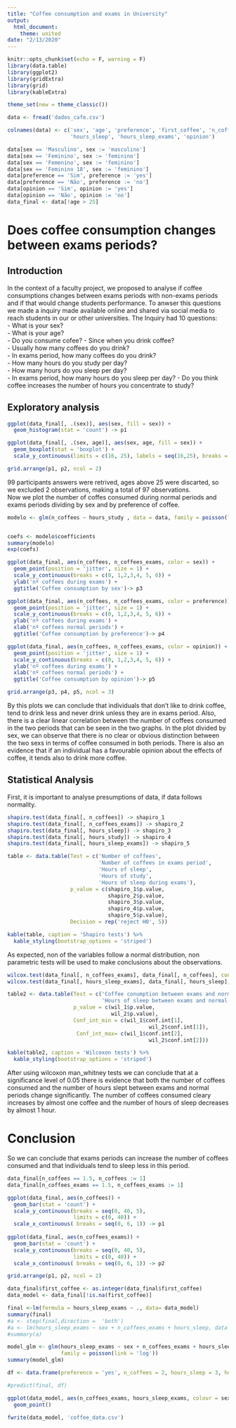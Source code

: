 ```yaml
---
title: "Coffee consumption and exams in University"
output:
  html_document:
    theme: united
date: "2/13/2020"
---
```


```r
knitr::opts_chunk$set(echo = F, warning = F)
library(data.table)
library(ggplot2)
library(gridExtra)
library(grid)
library(kableExtra)

theme_set(new = theme_classic())

```



```r

data <- fread('dados_cafe.csv')

colnames(data) <- c('sex', 'age', 'preference', 'first_coffee', 'n_coffees', 'n_coffees_exams', 'hours_study',
                    'hours_sleep', 'hours_sleep_exams', 'opinion')

data[sex == 'Masculino', sex := 'masculino']
data[sex == 'Feminino', sex := 'feminino']
data[sex == 'Femenino', sex := 'feminino']
data[sex == 'Feminino 18', sex := 'feminino']
data[preference == 'Sim', preference := 'yes']
data[preference == 'Não', preference := 'no']
data[opinion == 'Sim', opinion := 'yes']
data[opinion == 'Não', opinion := 'no']
data_final <- data[!age > 25]


```

# Does coffee consumption changes between exams periods?
## Introduction
In the context of a faculty project, we proposed to analyse if coffee consumptions changes between exams periods with non-exams periods and if that would change students performance.
To anwser this questions we made a inquiry made available online and shared via social media to reach students in our or other universities.
The Inquiry had 10 questions:  
- What is your sex?  
- What is your age?  
- Do you consume cofee? 
- Since when you drink coffee?  
- Usually how many coffees do you drink?  
- In exams period, how many coffees do you drink?  
- How many hours do you study per day?  
- How many hours do you sleep per day?  
- In exams period, how many hours do you sleep per day?
- Do you think coffee increases the number of hours you concentrate to study?

## Exploratory analysis


```r

ggplot(data_final[, .(sex)], aes(sex, fill = sex)) +
  geom_histogram(stat = 'count') -> p1

ggplot(data_final[, .(sex, age)], aes(sex, age, fill = sex)) +
  geom_boxplot(stat = 'boxplot') +
  scale_y_continuous(limits = c(16, 25), labels = seq(16,25), breaks = seq(16, 25)) -> p2

grid.arrange(p1, p2, ncol = 2)
```

99 participants answers were retrived, ages above 25 were discarted, so we excluded 2 observations, making a total of 97 observations.  
Now we plot the number of coffes consumed during normal periods and exams periods dividing by sex and by preference of coffee.

```r
modelo <- glm(n_coffees ~ hours_study , data = data, family = poisson(link = 'log'))


coefs <- modelo$coefficients
summary(modelo)
exp(coefs)


```


```r

ggplot(data_final, aes(n_coffees, n_coffees_exams, color = sex)) +
  geom_point(position = 'jitter', size = 1) +
  scale_y_continuous(breaks = c(0, 1,2,3,4, 5, 6)) +
  ylab('nº coffees during exams') +
  ggtitle('Coffee consumption by sex')-> p3

ggplot(data_final, aes(n_coffees, n_coffees_exams, color = preference)) +
  geom_point(position = 'jitter', size = 1) +
  scale_y_continuous(breaks = c(0, 1,2,3,4, 5, 6)) +
  ylab('nº coffees during exams') +
  xlab('nº coffees normal periods') +
  ggtitle('Coffee consumption by preference')-> p4

ggplot(data_final, aes(n_coffees, n_coffees_exams, color = opinion)) +
  geom_point(position = 'jitter', size = 1) +
  scale_y_continuous(breaks = c(0, 1,2,3,4, 5, 6)) +
  ylab('nº coffees during exams') +
  xlab('nº coffees normal periods') +
  ggtitle('Coffee consumption by opinion')-> p5

grid.arrange(p3, p4, p5, ncol = 3)

```

By this plots we can conclude that individuals that don't like to drink coffee, tend to drink less and never drink unless they are in exams period. Also, there is a clear linear correlation between the number of coffees consumed in the two periods that can be seen in the two graphs. In the plot divided by sex, we can observe that there is no clear or obvious distinction between the two sexs in terms of coffee consumed in both periods. There is also an evidence that if an individual has a favourable opinion about the effects of coffee, it tends also to drink more coffee.



## Statistical Analysis

First, it is important to analyse presumptions of data, if data follows normality.

```r

shapiro.test(data_final[, n_coffees]) -> shapiro_1
shapiro.test(data_final[, n_coffees_exams]) -> shapiro_2
shapiro.test(data_final[, hours_sleep]) -> shapiro_3
shapiro.test(data_final[, hours_study]) -> shapiro_4
shapiro.test(data_final[, hours_sleep_exams]) -> shapiro_5

table <- data.table(Test = c('Number of coffees',
                             'Number of coffees in exams period',
                             'Hours of sleep',
                             'Hours of study',
                             'Hours of sleep during exams'),
                    p_value = c(shapiro_1$p.value, 
                                shapiro_2$p.value,
                                shapiro_3$p.value,
                                shapiro_4$p.value,
                                shapiro_5$p.value),
                    Decision = rep('reject H0', 5))

kable(table, caption = 'Shapiro tests') %>%
  kable_styling(bootstrap_options = 'striped')


```
As expected, non of the variables follow a normal distribution, non parametric tests will be used to make conclusions about the observations.

```r

wilcox.test(data_final[, n_coffees_exams], data_final[, n_coffees], conf.int = T) -> wil_1
wilcox.test(data_final[, hours_sleep_exams], data_final[, hours_sleep], conf.int = T) -> wil_2

table2 <- data.table(Test = c('Coffee conumption between exams and normal period',
                              'Hours of sleep between exams and normal period'),
                     p_value = c(wil_1$p.value,
                                 wil_2$p.value),
                     Conf_int_min = c(wil_1$conf.int[1],
                                             wil_2$conf.int[1]),
                      Conf_int_max= c(wil_1$conf.int[2],
                                             wil_2$conf.int[2]))

kable(table2, caption = 'Wilcoxon tests') %>%
  kable_styling(bootstrap_options = 'striped')


```

After using wilcoxon man_whitney tests we can conclude that at a significance level of 0.05 there is evidence that both the number of coffees consumed and the number of hours slept between exams and normal periods change significantly. The number of coffees consumed cleary increases by almost one coffee and the number of hours of sleep decreases by almost 1 hour.

# Conclusion
So we can conclude that exams periods can increase the number of coffees consumed and that individuals tend to sleep less in this period.

```r

data_final[n_coffees == 1.5, n_coffees := 1]
data_final[n_coffees_exams == 1.5, n_coffees_exams := 1]

ggplot(data_final, aes(n_coffees)) +
  geom_bar(stat = 'count') +
  scale_y_continuous(breaks = seq(0, 40, 5), 
                     limits = c(0, 40)) +
  scale_x_continuous( breaks = seq(0, 6, 1)) -> p1
  
ggplot(data_final, aes(n_coffees_exams)) +
  geom_bar(stat = 'count') +
  scale_y_continuous(breaks = seq(0, 40, 5), 
                     limits = c(0, 40)) +
  scale_x_continuous( breaks = seq(0, 6, 1)) -> p2

grid.arrange(p1, p2, ncol = 2)


```

```r
data_final$first_coffee <- as.integer(data_final$first_coffee)
data_model <- data_final[!is.na(first_coffee)]

final <-lm(formula = hours_sleep_exams ~ ., data= data_model)
summary(final)
#a <- step(final,direction =  'both')
#a <- lm(hours_sleep_exams ~ sex + n_coffees_exams + hours_sleep, data = data_model)
#summary(a)

model_glm <- glm(hours_sleep_exams ~ sex + n_coffees_exams + hours_sleep, data = data_model,
                 family = poisson(link = 'log'))
summary(model_glm)

df <- data.frame(preference = 'yes', n_coffees = 2, hours_sleep = 3, hours_sleep_exams = 7)

#predict(final, df)

```

```r
ggplot(data_model, aes(n_coffees_exams, hours_sleep_exams, colour = sex, size = hours_sleep)) +
  geom_point()

fwrite(data_model, 'coffee_data.csv')
```

